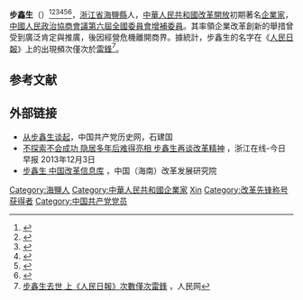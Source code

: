 '''步鑫生'''（{{bd|1934年|1月|2015年|6月6日|catIdx=B步}}）<ref>{{cite news|title=中国改革开放先进典型步鑫生去世 享年81岁|url=http://news.sohu.com/20150606/n414559641.shtml|accessdate=2017-09-05|agency=钱江晚报|date=2015-06-06|archive-date=2019-06-09|archive-url=https://web.archive.org/web/20190609075443/http://news.sohu.com/20150606/n414559641.shtml|dead-url=no}}</ref><ref>{{cite web|title=改革先锋步鑫生告别仪式在故乡举行，被免职后离乡漂泊26年|url=http://www.thepaper.cn/newsDetail_forward_1339512|website=澎湃新闻|accessdate=2017-09-05|date=2015-06-08|archive-date=2019-06-09|archive-url=https://web.archive.org/web/20190609144637/http://www.thepaper.cn/newsDetail_forward_1339512|dead-url=no}}</ref><ref>{{cite web|title=“斗士”步鑫生|url=http://www.lifeweek.com.cn/2015/0630/46298.shtml|website=三联生活周刊|accessdate=2017-09-05|date=2015年第26期|archive-date=2019-09-02|archive-url=https://web.archive.org/web/20190902095123/http://www.lifeweek.com.cn/2015/0630/46298.shtml|dead-url=no}}</ref><ref>{{cite web|author1=张东亚|title=【独家】步鑫生：娜拉的出走|url=http://www.iceo.com.cn/com2013/2015/0703/299544.shtml|website=中国企业家|accessdate=2017-09-05|date=2015-07-03|archive-date=2019-06-12|archive-url=https://web.archive.org/web/20190612004351/http://www.iceo.com.cn/com2013/2015/0703/299544.shtml|dead-url=no}}</ref><ref>{{cite web|title=步鑫生浮沉中的神话|url=http://www.china.com.cn/economic/zhuanti/ggkf30/2008-05/18/content_15309686.htm|website=中国网|accessdate=2017-09-05|date=2008-05-18|archive-date=2012-05-14|archive-url=https://web.archive.org/web/20120514074321/http://www.china.com.cn/economic/zhuanti/ggkf30/2008-05/18/content_15309686.htm|dead-url=no}}</ref><ref>{{cite news|title=“改革厂长”步鑫生留下些什么：砸掉铁饭碗|url=http://finance.sina.com.cn/leadership/crz/20150608/070422372405.shtml|accessdate=2017-09-05|agency=中国青年报|date=2015-06-08|archive-date=2019-06-07|archive-url=https://web.archive.org/web/20190607082318/http://finance.sina.com.cn/leadership/crz/20150608/070422372405.shtml|dead-url=no}}</ref>，[[浙江省|浙江省]][[海鹽縣|海鹽縣]]人，[[中華人民共和國|中華人民共和國]][[改革開放|改革開放]]初期著名[[企業家|企業家]]，[[中國人民政治協商會議第六屆全國委員會委員名單|中國人民政治協商會議第六屆全國委員會增補委員]]。其率領企業改革創新的舉措曾受到廣泛肯定與推廣，後因經營危機離開商界。據統計，步鑫生的名字在《[[人民日報|人民日報]]》上的出現頻次僅次於[[雷鋒|雷鋒]]<ref>[http://js.people.com.cn/BIG5/n/2015/0609/c360303-25169441.html 步鑫生去世 上《人民日報》次數僅次雷鋒] {{Wayback|url=http://js.people.com.cn/BIG5/n/2015/0609/c360303-25169441.html |date=20160304105544 }}，人民网</ref>。

== 参考文献 ==
{{Reflist}}

==外部链接==
*[https://web.archive.org/web/20170905231429/http://www.zgdsw.org.cn/GB/218994/219017/222982/231101/15778617.html 从步鑫生谈起]，中国共产党历史网，石建国
*[http://biz.zjol.com.cn/system/2013/12/03/019737522.shtml 不探索不会成功 隐居多年后难得亮相 步鑫生再谈改革精神] {{Wayback|url=http://biz.zjol.com.cn/system/2013/12/03/019737522.shtml |date=20170905234054 }}，浙江在线-今日早报 2013年12月3日
*[http://www.reformdata.org/index.do?m=people&c=index&peopleid=103 步鑫生 中国改革信息库] {{Wayback|url=http://www.reformdata.org/index.do?m=people&c=index&peopleid=103 |date=20170905233445 }}，中国（海南）改革发展研究院

{{DEFAULTSORT:bu xinsheng}}
[[Category:海鹽人|Category:海鹽人]]
[[Category:中華人民共和國企業家|Category:中華人民共和國企業家]]
[[Category:步姓|Xin]]
[[Category:改革先锋称号获得者|Category:改革先锋称号获得者]]
[[Category:中国共产党党员|Category:中国共产党党员]]